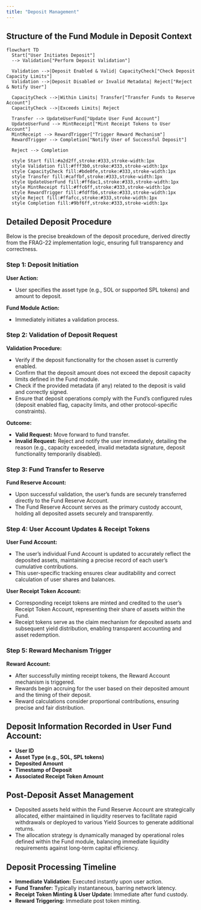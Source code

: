 ```yaml
---
title: "Deposit Management"
---
```


## Structure of the Fund Module in Deposit Context

```mermaid
flowchart TD
  Start["User Initiates Deposit"]
  --> Validation["Perform Deposit Validation"]

  Validation -->|Deposit Enabled & Valid| CapacityCheck["Check Deposit Capacity Limits"]
  Validation -->|Deposit Disabled or Invalid Metadata| Reject["Reject & Notify User"]

  CapacityCheck -->|Within Limits| Transfer["Transfer Funds to Reserve Account"]
  CapacityCheck -->|Exceeds Limits| Reject

  Transfer --> UpdateUserFund["Update User Fund Account"]
  UpdateUserFund --> MintReceipt["Mint Receipt Tokens to User Account"]
  MintReceipt --> RewardTrigger["Trigger Reward Mechanism"]
  RewardTrigger --> Completion["Notify User of Successful Deposit"]

  Reject --> Completion

  style Start fill:#a2d2ff,stroke:#333,stroke-width:1px
  style Validation fill:#fff3b0,stroke:#333,stroke-width:1px
  style CapacityCheck fill:#bde0fe,stroke:#333,stroke-width:1px
  style Transfer fill:#caffbf,stroke:#333,stroke-width:1px
  style UpdateUserFund fill:#ffdac1,stroke:#333,stroke-width:1px
  style MintReceipt fill:#ffc6ff,stroke:#333,stroke-width:1px
  style RewardTrigger fill:#fdffb6,stroke:#333,stroke-width:1px
  style Reject fill:#ffafcc,stroke:#333,stroke-width:1px
  style Completion fill:#9bf6ff,stroke:#333,stroke-width:1px
```

## Detailed Deposit Procedure

Below is the precise breakdown of the deposit procedure, derived directly from the FRAG-22 implementation logic, ensuring full transparency and correctness.

### **Step 1: Deposit Initiation**

**User Action:**

- User specifies the asset type (e.g., SOL or supported SPL tokens) and amount to deposit.

**Fund Module Action:**

- Immediately initiates a validation process.

### **Step 2: Validation of Deposit Request**

**Validation Procedure:**

- Verify if the deposit functionality for the chosen asset is currently enabled.
- Confirm that the deposit amount does not exceed the deposit capacity limits defined in the Fund module.
- Check if the provided metadata (if any) related to the deposit is valid and correctly signed.
- Ensure that deposit operations comply with the Fund’s configured rules (deposit enabled flag, capacity limits, and other protocol-specific constraints).

**Outcome:**

- **Valid Request:** Move forward to fund transfer.
- **Invalid Request:** Reject and notify the user immediately, detailing the reason (e.g., capacity exceeded, invalid metadata signature, deposit functionality temporarily disabled).

### **Step 3: Fund Transfer to Reserve**

**Fund Reserve Account:**

- Upon successful validation, the user’s funds are securely transferred directly to the Fund Reserve Account.
- The Fund Reserve Account serves as the primary custody account, holding all deposited assets securely and transparently.

### **Step 4: User Account Updates & Receipt Tokens**

**User Fund Account:**

- The user’s individual Fund Account is updated to accurately reflect the deposited assets, maintaining a precise record of each user’s cumulative contributions.
- This user-specific tracking ensures clear auditability and correct calculation of user shares and balances.

**User Receipt Token Account:**

- Corresponding receipt tokens are minted and credited to the user’s Receipt Token Account, representing their share of assets within the Fund.
- Receipt tokens serve as the claim mechanism for deposited assets and subsequent yield distribution, enabling transparent accounting and asset redemption.

### **Step 5: Reward Mechanism Trigger**

**Reward Account:**

- After successfully minting receipt tokens, the Reward Account mechanism is triggered.
- Rewards begin accruing for the user based on their deposited amount and the timing of their deposit.
- Reward calculations consider proportional contributions, ensuring precise and fair distribution.

## **Deposit Information Recorded in User Fund Account:**

- **User ID**
- **Asset Type (e.g., SOL, SPL tokens)**
- **Deposited Amount**
- **Timestamp of Deposit**
- **Associated Receipt Token Amount**

## **Post-Deposit Asset Management**

- Deposited assets held within the Fund Reserve Account are strategically allocated, either maintained in liquidity reserves to facilitate rapid withdrawals or deployed to various Yield Sources to generate additional returns.
- The allocation strategy is dynamically managed by operational roles defined within the Fund module, balancing immediate liquidity requirements against long-term capital efficiency.

## **Deposit Processing Timeline**

- **Immediate Validation:** Executed instantly upon user action.
- **Fund Transfer:** Typically instantaneous, barring network latency.
- **Receipt Token Minting & User Update:** Immediate after fund custody.
- **Reward Triggering:** Immediate post token minting.